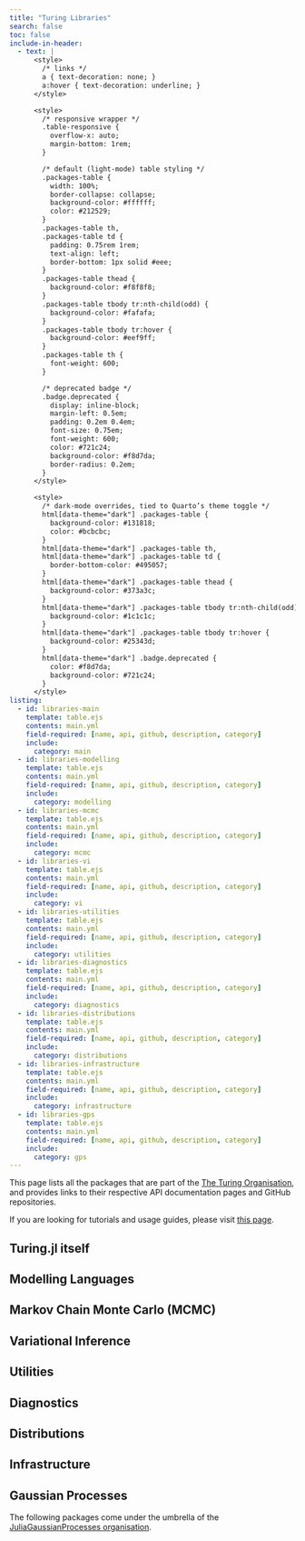 ```yaml
---
title: "Turing Libraries"
search: false
toc: false
include-in-header:
  - text: |
      <style>
        /* links */
        a { text-decoration: none; }
        a:hover { text-decoration: underline; }
      </style>

      <style>
        /* responsive wrapper */
        .table-responsive {
          overflow-x: auto;
          margin-bottom: 1rem;
        }

        /* default (light-mode) table styling */
        .packages-table {
          width: 100%;
          border-collapse: collapse;
          background-color: #ffffff;
          color: #212529;
        }
        .packages-table th,
        .packages-table td {
          padding: 0.75rem 1rem;
          text-align: left;
          border-bottom: 1px solid #eee;
        }
        .packages-table thead {
          background-color: #f8f8f8;
        }
        .packages-table tbody tr:nth-child(odd) {
          background-color: #fafafa;
        }
        .packages-table tbody tr:hover {
          background-color: #eef9ff;
        }
        .packages-table th {
          font-weight: 600;
        }

        /* deprecated badge */
        .badge.deprecated {
          display: inline-block;
          margin-left: 0.5em;
          padding: 0.2em 0.4em;
          font-size: 0.75em;
          font-weight: 600;
          color: #721c24;
          background-color: #f8d7da;
          border-radius: 0.2em;
        }
      </style>

      <style>
        /* dark-mode overrides, tied to Quarto’s theme toggle */
        html[data-theme="dark"] .packages-table {
          background-color: #131818;
          color: #bcbcbc;
        }
        html[data-theme="dark"] .packages-table th,
        html[data-theme="dark"] .packages-table td {
          border-bottom-color: #495057;
        }
        html[data-theme="dark"] .packages-table thead {
          background-color: #373a3c;
        }
        html[data-theme="dark"] .packages-table tbody tr:nth-child(odd) {
          background-color: #1c1c1c;
        }
        html[data-theme="dark"] .packages-table tbody tr:hover {
          background-color: #25343d;
        }
        html[data-theme="dark"] .badge.deprecated {
          color: #f8d7da;
          background-color: #721c24;
        }
      </style>
listing:
  - id: libraries-main
    template: table.ejs
    contents: main.yml
    field-required: [name, api, github, description, category]
    include:
      category: main
  - id: libraries-modelling
    template: table.ejs
    contents: main.yml
    field-required: [name, api, github, description, category]
    include:
      category: modelling
  - id: libraries-mcmc
    template: table.ejs
    contents: main.yml
    field-required: [name, api, github, description, category]
    include:
      category: mcmc
  - id: libraries-vi
    template: table.ejs
    contents: main.yml
    field-required: [name, api, github, description, category]
    include:
      category: vi
  - id: libraries-utilities
    template: table.ejs
    contents: main.yml
    field-required: [name, api, github, description, category]
    include:
      category: utilities
  - id: libraries-diagnostics
    template: table.ejs
    contents: main.yml
    field-required: [name, api, github, description, category]
    include:
      category: diagnostics
  - id: libraries-distributions
    template: table.ejs
    contents: main.yml
    field-required: [name, api, github, description, category]
    include:
      category: distributions
  - id: libraries-infrastructure
    template: table.ejs
    contents: main.yml
    field-required: [name, api, github, description, category]
    include:
      category: infrastructure
  - id: libraries-gps
    template: table.ejs
    contents: main.yml
    field-required: [name, api, github, description, category]
    include:
      category: gps
---
```


This page lists all the packages that are part of the [The Turing Organisation](https://github.com/TuringLang), and provides links to their respective API documentation pages and GitHub repositories.

If you are looking for tutorials and usage guides, please visit [this page](https://turinglang.org/docs/).

## Turing.jl itself

::: {#libraries-main}
:::

## Modelling Languages

::: {#libraries-modelling}
:::

## Markov Chain Monte Carlo (MCMC)

::: {#libraries-mcmc}
:::

## Variational Inference

::: {#libraries-vi}
:::

## Utilities

::: {#libraries-utilities}
:::

## Diagnostics

::: {#libraries-diagnostics}
:::

## Distributions

::: {#libraries-distributions}
:::

## Infrastructure

::: {#libraries-infrastructure}
:::

## Gaussian Processes

The following packages come under the umbrella of the [JuliaGaussianProcesses organisation](https://github.com/JuliaGaussianProcesses).

::: {#libraries-gps}
:::
